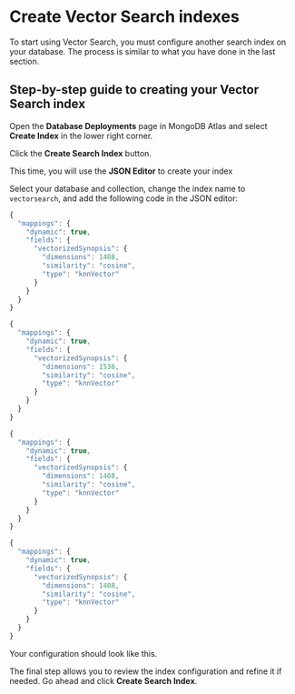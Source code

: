 
# Create Vector Search indexes

To start using Vector Search, you must configure another search index on your database. The process is similar to what you have done in the last section.

## Step-by-step guide to creating your Vector Search index

Open the **Database Deployments** page in MongoDB Atlas and select **Create Index** in the lower right corner.

<Screenshot src="img/screenshots/7-vector-search/4-create-index/1-create-index.png" alt="The 'Database Deployments' page with the 'Create Index' link highlighted" url="https://cloud.mongodb.com" />


Click the **Create Search Index** button.

<Screenshot src="img/screenshots/7-vector-search/4-create-index/2-create-search-index.png" alt="The 'Create Index' page with the 'Create Search Index' button highlighted" url="https://cloud.mongodb.com" />

This time, you will use the **JSON Editor** to create your index

<Screenshot src="img/screenshots/7-vector-search/4-create-index/3-json-editor.png" alt="The 'Create Index' page with the 'JSON Editor' tab highlighted" url="https://cloud.mongodb.com" />


Select your database and collection, change the index name to `vectorsearch`, and add the following code in the JSON editor:

<Tabs>
  <TabItem value="serverless" label="Serverless Endpoint" default>

```js
{
  "mappings": {
    "dynamic": true,
    "fields": {
      "vectorizedSynopsis": {
        "dimensions": 1408,
        "similarity": "cosine",
        "type": "knnVector"
      }
    }
  }
}
```

  </TabItem>
  <TabItem value="openai" label="OpenAI" default>

```js
{
  "mappings": {
    "dynamic": true,
    "fields": {
      "vectorizedSynopsis": {
        "dimensions": 1536,
        "similarity": "cosine",
        "type": "knnVector"
      }
    }
  }
}
```

  </TabItem>
  <TabItem value="googleVertex" label="Google Vertex">

```js
{
  "mappings": {
    "dynamic": true,
    "fields": {
      "vectorizedSynopsis": {
        "dimensions": 1408,
        "similarity": "cosine",
        "type": "knnVector"
      }
    }
  }
}
```

  </TabItem>
  <TabItem value="sagemaker" label="AWS SageMaker">

```js
{
  "mappings": {
    "dynamic": true,
    "fields": {
      "vectorizedSynopsis": {
        "dimensions": 1408,
        "similarity": "cosine",
        "type": "knnVector"
      }
    }
  }
}
```

  </TabItem>
</Tabs>

Your configuration should look like this.

<Screenshot src="img/screenshots/7-vector-search/4-create-index/4-json-editor-config.png" alt="The 'JSON Editor' tab with the configuration highlighted" url="https://cloud.mongodb.com" />



The final step allows you to review the index configuration and refine it if needed. Go ahead and click **Create Search Index**.

